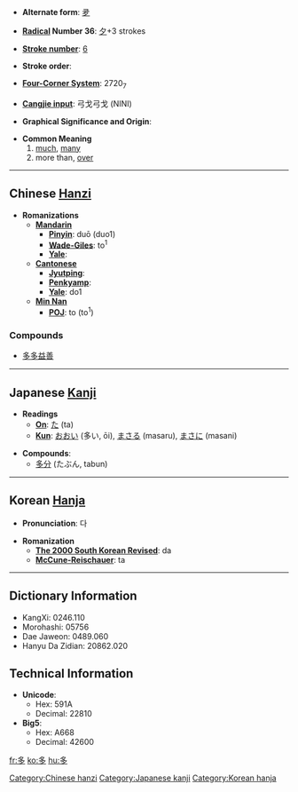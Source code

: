 * '''Alternate form''': [[夛]]

* '''[[Wiktionary:Chinese radical index| Radical]] Number 36''': [[Wiktionary:Chinese radical index 夕|夕]]+3 strokes

* '''[[Wiktionary:Chinese total strokes index|Stroke number]]''': [[Wiktionary:Chinese total strokes index 6|6]]

* '''Stroke order''': 

* '''[[Wiktionary:Chinese four corner index|Four-Corner System]]''': 2720<sub>7</sub>

* '''[[Wiktionary:Chinese Cangjie index|Cangjie input]]''': 弓戈弓戈 (NINI)

* '''Graphical Significance and Origin''': 

* '''Common Meaning'''
*#[[much]], [[many]]
*# more than, [[over]]

----

== Chinese [[Hanzi]] ==

* '''Romanizations'''
** '''[[Mandarin]]'''
*** '''[[Pinyin]]''': duō (duo1)
*** '''[[Wade-Giles]]''': to<sup>1</sup>
*** '''[[Yale]]''': 
** '''[[Cantonese]]'''
*** '''[[Jyutping]]''':
*** '''[[Penkyamp]]''': 
*** '''[[Yale]]''': do1
**'''[[wikipedia:Min_Nan|Min Nan]]'''
***'''[[wikipedia:POJ|POJ]]''': to (to<sup>1</sup>)

===Compounds===
{{top}}
*[[多多益善]]
{{mid}}
{{bottom}}

----

== Japanese [[Kanji]] ==

* '''Readings'''
** '''[[On]]''': [[た]] (ta)
** '''[[Kun]]''': [[おおい]] (多い, ōi), [[まさる]] (masaru), [[まさに]] (masani)

* '''Compounds''':
**[[多分]] (たぶん, tabun)
  

----

== Korean [[Hanja]] ==

* '''Pronunciation''': 다

* '''Romanization'''
** '''[[The 2000 South Korean Revised Romanization|The 2000 South Korean Revised]]''': da
** '''[[McCune-Reischauer]]''': ta

----

== Dictionary Information ==

* KangXi: 0246.110
* Morohashi: 05756
* Dae Jaweon: 0489.060
* Hanyu Da Zidian: 20862.020

== Technical Information ==

* '''Unicode''':
** Hex: 591A
** Decimal: 22810
* '''Big5''':
** Hex: A668
** Decimal: 42600

[[Category:Chinese hanzi]]
[[Category:Japanese kanji]]
[[Category:Korean hanja]]

[[fr:多]]
[[ko:多]]
[[hu:多]]